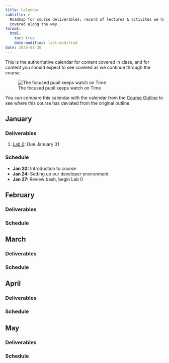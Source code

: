 ```yaml
---
title: Calendar
subtitle: >
  Roadmap for course deliverables; record of lectures & activites we have
  covered along the way.
format:
  html:
    toc: true
    date-modified: last-modified
date: 2025-01-20
---
```


This is the authoritative calendar for content covered in class, and for content
you should expect to see covered as we continue through the course.

::: {.column-margin}
![The focused pupil keeps watch on Time](assets/ticktock.jpg)
:::

You can compare this calendar with the calendar from the [Course Outline]({{< var course.outline >}})
to see where this course has deviated from the original outline.

## January

### Deliverables

1. [Lab 0][lab-0]: Due January 31

[lab-0]: https://classroom.github.com/a/SsBGSO3A

### Schedule

- **Jan 20:** Introduction to course
- **Jan 24:** Setting up our developer environment
- **Jan 27:** Review bash, begin Lab 0

## February

### Deliverables

### Schedule

## March

### Deliverables

### Schedule

## April

### Deliverables

### Schedule

## May

### Deliverables

### Schedule
